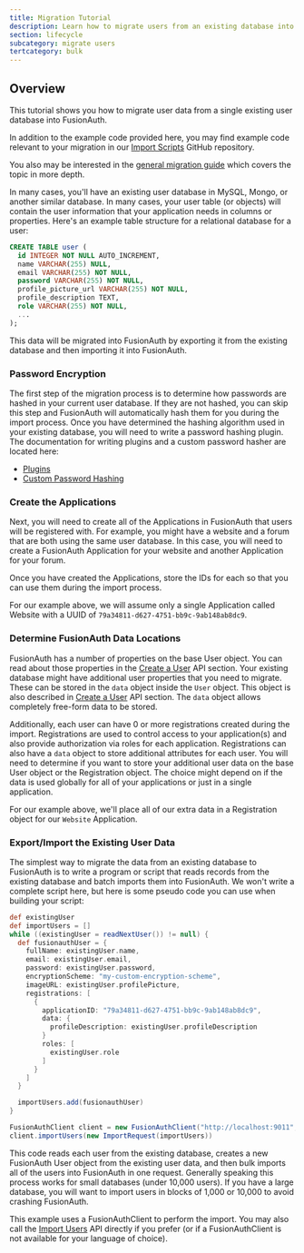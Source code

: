 ```yaml
---
title: Migration Tutorial
description: Learn how to migrate users from an existing database into FusionAuth
section: lifecycle
subcategory: migrate users
tertcategory: bulk
---
```


## Overview

This tutorial shows you how to migrate user data from a single existing user database into FusionAuth. 

In addition to the example code provided here, you may find example code relevant to your migration in our [Import Scripts](https://github.com/FusionAuth/fusionauth-import-scripts) GitHub repository. 

You also may be interested in the [general migration guide](/docs/lifecycle/migrate-users/bulk/general) which covers the topic in more depth.

In many cases, you'll have an existing user database in MySQL, Mongo, or another similar database. In many cases, your user table (or objects) will contain the user information that your application needs in columns or properties. Here's an example table structure for a relational database for a user:

```sql
CREATE TABLE user (
  id INTEGER NOT NULL AUTO_INCREMENT,
  name VARCHAR(255) NULL,
  email VARCHAR(255) NOT NULL,
  password VARCHAR(255) NOT NULL,
  profile_picture_url VARCHAR(255) NOT NULL,
  profile_description TEXT,
  role VARCHAR(255) NOT NULL,
  ...
);
```

This data will be migrated into FusionAuth by exporting it from the existing database and then importing it into FusionAuth.

### Password Encryption

The first step of the migration process is to determine how passwords are hashed in your current user database. If they are not hashed, you can skip this step and FusionAuth will automatically hash them for you during the import process. Once you have determined the hashing algorithm used in your existing database, you will need to write a password hashing plugin. The documentation for writing plugins and a custom password hasher are located here:

* [Plugins](/docs/extend/code/password-hashes/writing-a-plugin)
* [Custom Password Hashing](/docs/extend/code/password-hashes/custom-password-hashing)

### Create the Applications

Next, you will need to create all of the Applications in FusionAuth that users will be registered with. For example, you might have a website and a forum that are both using the same user database. In this case, you will need to create a FusionAuth Application for your website and another Application for your forum.

Once you have created the Applications, store the IDs for each so that you can use them during the import process.

For our example above, we will assume only a single Application called Website with a UUID of `79a34811-d627-4751-bb9c-9ab148ab8dc9`.

### Determine FusionAuth Data Locations

FusionAuth has a number of properties on the base User object. You can read about those properties in the [Create a User](/docs/apis/users#create-a-user) API section. Your existing database might have additional user properties that you need to migrate. These can be stored in the `data` object inside the `User` object. This object is also described in [Create a User](/docs/apis/users#create-a-user) API section. The `data` object allows completely free-form data to be stored.

Additionally, each user can have 0 or more registrations created during the import. Registrations are used to control access to your application(s) and also provide authorization via roles for each application. Registrations can also have a `data` object to store additional attributes for each user. You will need to determine if you want to store your additional user data on the base User object or the Registration object. The choice might depend on if the data is used globally for all of your applications or just in a single application.

For our example above, we'll place all of our extra data in a Registration object for our `Website` Application.

### Export/Import the Existing User Data

The simplest way to migrate the data from an existing database to FusionAuth is to write a program or script that reads records from the existing database and batch imports them into FusionAuth. We won't write a complete script here, but here is some pseudo code you can use when building your script:

```groovy title="Migration Script Example"
def existingUser
def importUsers = []
while ((existingUser = readNextUser()) != null) {
  def fusionauthUser = {
    fullName: existingUser.name,
    email: existingUser.email,
    password: existingUser.password,
    encryptionScheme: "my-custom-encryption-scheme",
    imageURL: existingUser.profilePicture,
    registrations: [
      {
        applicationID: "79a34811-d627-4751-bb9c-9ab148ab8dc9",
        data: {
          profileDescription: existingUser.profileDescription
        }
        roles: [
          existingUser.role
        ]
      }
    ]
  }

  importUsers.add(fusionauthUser)
}

FusionAuthClient client = new FusionAuthClient("http://localhost:9011", "my-api-key")
client.importUsers(new ImportRequest(importUsers))
```

This code reads each user from the existing database, creates a new FusionAuth User object from the existing user data, and then bulk imports all of the users into FusionAuth in one request. Generally speaking this process works for small databases (under 10,000 users). If you have a large database, you will want to import users in blocks of 1,000 or 10,000 to avoid crashing FusionAuth.

This example uses a FusionAuthClient to perform the import. You may also call the [Import Users](/docs/apis/users#import-users) API directly if you prefer (or if a FusionAuthClient is not available for your language of choice).
